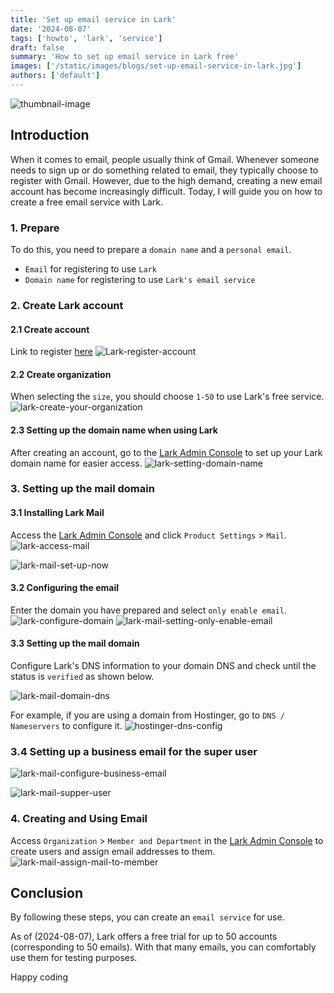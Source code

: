 ```yaml
---
title: 'Set up email service in Lark'
date: '2024-08-07'
tags: ['howto', 'lark', 'service']
draft: false
summary: 'How to set up email service in Lark free'
images: ['/static/images/blogs/set-up-email-service-in-lark.jpg']
authors: ['default']
---
```



![thumbnail-image](/static/images/blogs/set-up-email-service-in-lark.jpg)

<UnsplashPhotoInfo
  photoURL="https://unsplash.com/photos/a-white-square-with-a-red-circle-on-top-of-it-7rMD7zh5SKo"
  author="Philip Oroni"
/>

## Introduction

When it comes to email, people usually think of Gmail. Whenever someone needs to sign up or do something related to email, they typically choose to register with Gmail. However, due to the high demand, creating a new email account has become increasingly difficult.
Today, I will guide you on how to create a free email service with Lark.

### 1. Prepare

To do this, you need to prepare a `domain name` and a `personal email`.

- `Email` for registering to use `Lark`
- `Domain name` for registering to use `Lark's email service`

### 2. Create Lark account

#### 2.1 Create account

Link to register [here](https://www.larksuite.com/global/register?redirect_uri=https%3A%2F%2Fwww.larksuite.com%2Fdownload&registration_process=global_register&app_id=1001)
![Lark-register-account](/static/images/blogs/lark-register-account.png)

#### 2.2 Create organization

When selecting the `size`, you should choose `1-50` to use Lark's free service.
![lark-create-your-organization](/static/images/blogs/lark-create-your-organization.png)

#### 2.3 Setting up the domain name when using Lark

After creating an account, go to the [Lark Admin Console](https://www.larksuite.com/admin) to set up your Lark domain name for easier access.
![lark-setting-domain-name](/static/images/blogs/lark-setting-domain-name.png)

### 3. Setting up the mail domain

#### 3.1 Installing Lark Mail

Access the [Lark Admin Console](https://www.larksuite.com/admin) and click `Product Settings` > `Mail`.
![lark-access-mail](/static/images/blogs/lark-access-mail.png)

![lark-mail-set-up-now](/static/images/blogs/lark-mail-set-up-now.png)

#### 3.2 Configuring the email

Enter the domain you have prepared and select `only enable email`.
![lark-configure-domain](/static/images/blogs/lark-configure-domain.png)
![lark-mail-setting-only-enable-email](/static/images/blogs/lark-mail-setting-only-enable-email.png)

#### 3.3 Setting up the mail domain

Configure Lark's DNS information to your domain DNS and check until the status is `verified` as shown below.

![lark-mail-domain-dns](/static/images/blogs/lark-mail-domain-dns.png)

For example, if you are using a domain from Hostinger, go to `DNS / Nameservers` to configure it.
![hostinger-dns-config](/static/images/blogs/hostinger-dns-config.png)

### 3.4 Setting up a business email for the super user

![lark-mail-configure-business-email](/static/images/blogs/lark-mail-configure-business-email.png)

![lark-mail-supper-user](/static/images/blogs/lark-mail-supper-user.png)

### 4. Creating and Using Email

Access `Organization` > `Member and Department` in the [Lark Admin Console](https://www.larksuite.com/admin) to create users and assign email addresses to them.
![lark-mail-assign-mail-to-member](/static/images/blogs/lark-mail-assign-mail-to-member.png)

## Conclusion

By following these steps, you can create an `email service` for use.

As of (2024-08-07), Lark offers a free trial for up to 50 accounts (corresponding to 50 emails). With that many emails, you can comfortably use them for testing purposes.

Happy coding <Twemoji emoji="clinking-beer-mugs" />
